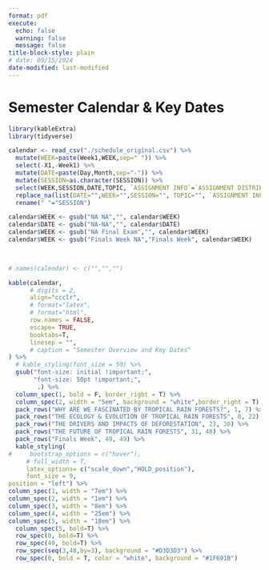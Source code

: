 ```yaml
---
format: pdf
execute:
  echo: false
  warning: false
  message: false
title-block-style: plain
# date: 09/15/2024
date-modified: last-modified
---
```


# Semester Calendar & Key Dates
<!-- # Semester Calendar & Key Dates {.unnumbered} -->


```r

library(kableExtra)
library(tidyverse)

calendar <- read_csv("./schedule_original.csv") %>% 
  mutate(WEEK=paste(Week1,WEEK,sep=" ")) %>% 
  select(-X1,-Week1) %>% 
  mutate(DATE=paste(Day,Month,sep="-")) %>% 
  mutate(SESSION=as.character(SESSION)) %>% 
  select(WEEK,SESSION,DATE,TOPIC, `ASSIGNMENT INFO`=`ASSIGNMENT DISTRIBUTED or DUE`) %>% 
  replace_na(list(DATE="",WEEK="",SESSION="", TOPIC="", `ASSIGNMENT INFO`="")) %>% 
  rename(" "="SESSION")

calendar$WEEK <- gsub("NA NA","", calendar$WEEK)
calendar$DATE <- gsub("NA-NA","", calendar$DATE)
calendar$WEEK <- gsub("NA Final Exam","", calendar$WEEK)
calendar$WEEK <- gsub("Finals Week NA","Finals Week", calendar$WEEK) 


  
# names(calendar) <- c("","","")

kable(calendar,
      # digits = 2,
      align="ccclr",
      # format="latex",
      # format="html",
      row.names = FALSE,
      escape= TRUE,
      booktabs=T,
      linesep = "",
      # caption = "Semester Overview and Key Dates"
) %>% 
  # kable_styling(font_size = 50) %>%
  gsub("font-size: initial !important;",
       "font-size: 50pt !important;",
        .) %>% 
  column_spec(1, bold = F, border_right = T) %>%
  column_spec(2, width = "5em", background = "white",border_right = T) %>%
  pack_rows("WHY ARE WE FASCINATED BY TROPICAL RAIN FORESTS?", 1, 7) %>%
  pack_rows("THE ECOLOGY & EVOLUTION OF TROPICAL RAIN FORESTS", 8, 22) %>%
  pack_rows("THE DRIVERS AND IMPACTS OF DEFORESTATION", 23, 30) %>%
  pack_rows("THE FUTURE OF TROPICAL RAIN FORESTS", 31, 48) %>%
  pack_rows("Finals Week", 49, 49) %>%
  kable_styling(
#     bootstrap_options = c("hover"),
     # full_width = T,
     latex_options= c("scale_down","HOLD_position"),
     font_size = 9,
position = "left") %>% 
column_spec(1, width = "7em") %>%
column_spec(2, width = "1em") %>%
column_spec(3, width = "8em") %>%
column_spec(4, width = "25em") %>%
column_spec(5, width = "18em") %>%
  column_spec(5, bold=T) %>%
  row_spec(0, bold=T) %>%
  row_spec(49, bold=T) %>%
  row_spec(seq(3,48,by=3), background = "#D3D3D3") %>%
  row_spec(0, bold = T, color = "white", background = "#1F691B")
```
